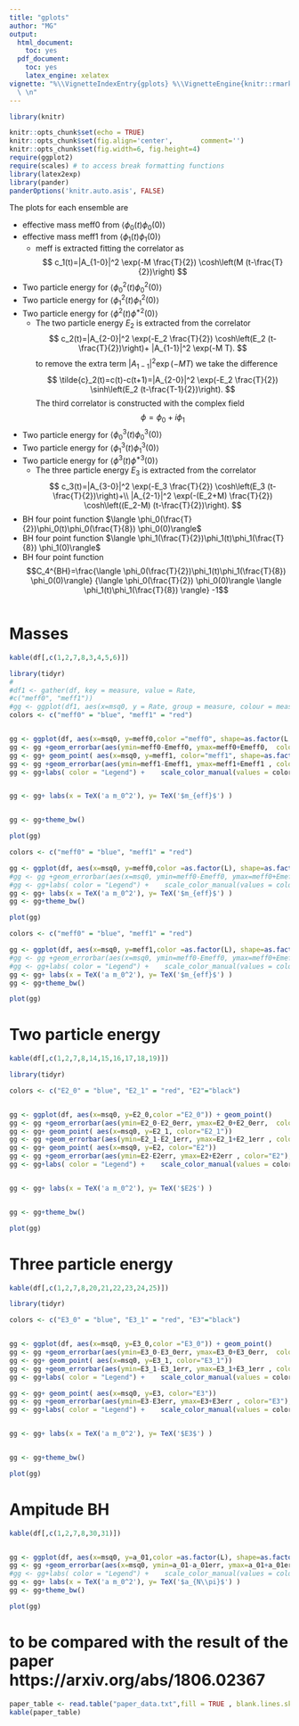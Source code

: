 ```yaml
---
title: "gplots"
author: "MG"
output:
  html_document:
    toc: yes
  pdf_document:
    toc: yes
    latex_engine: xelatex
vignette: "%\\VignetteIndexEntry{gplots} %\\VignetteEngine{knitr::rmarkdown} \\usepackage[utf8]{inputenc}
  \ \n"
---
```

```r
library(knitr)

knitr::opts_chunk$set(echo = TRUE)
knitr::opts_chunk$set(fig.align='center',       comment='')
knitr::opts_chunk$set(fig.width=6, fig.height=4) 
require(ggplot2)
require(scales) # to access break formatting functions
library(latex2exp)
library(pander)
panderOptions('knitr.auto.asis', FALSE)
```


The plots for each ensemble are

 - effective mass meff0 from $\langle \phi_0(t) \phi_0(0)\rangle$
 - effective mass meff1 from $\langle \phi_1(t) \phi_1(0)\rangle$
   - meff is extracted fitting the correlator as 
    $$
    c_1(t)=|A_{1-0}|^2 \exp(-M \frac{T}{2}) \cosh\left(M (t-\frac{T}{2})\right) 
    $$
 - Two particle energy for $\langle \phi_0^2(t) \phi_0^2(0)\rangle$
 - Two particle energy for $\langle \phi_1^2(t) \phi_1^2(0)\rangle$
 - Two particle energy for $\langle \phi^2(t) \phi^{*2}(0)\rangle$
   - The two particle energy $E_2$ is extracted from the correlator 
    $$
     c_2(t)=|A_{2-0}|^2 \exp(-E_2 \frac{T}{2}) \cosh\left(E_2 (t-\frac{T}{2})\right)+
     |A_{1-1}|^2 \exp(-M T).
    $$
    to remove the extra term $|A_{1-1}|^2 \exp(-M T)$ we take the difference 
     $$
     \tilde{c}_2(t)=c(t)-c(t+1)=|A_{2-0}|^2 \exp(-E_2 \frac{T}{2}) \sinh\left(E_2 (t-\frac{T-1}{2})\right).
    $$
    The third correlator is constructed with the complex field  
 $$
     \phi=\phi_0+i\phi_1
 $$
 - Two particle energy for $\langle \phi_0^3(t) \phi_0^3(0)\rangle$
 - Two particle energy for $\langle \phi_1^3(t) \phi_1^3(0)\rangle$
 - Two particle energy for $\langle \phi^3(t) \phi^{*3}(0)\rangle$
   - The three particle energy $E_3$ is extracted from the correlator 
    $$
     c_3(t)=|A_{3-0}|^2 \exp(-E_3 \frac{T}{2}) \cosh\left(E_3 (t-\frac{T}{2})\right)+\\
     |A_{2-1}|^2 \exp(-(E_2+M) \frac{T}{2}) \cosh\left((E_2-M) (t-\frac{T}{2})\right).
    $$
 - BH four point function $\langle \phi_0(\frac{T}{2})\phi_0(t)\phi_0(\frac{T}{8}) \phi_0(0)\rangle$
 - BH four point function $\langle \phi_1(\frac{T}{2})\phi_1(t)\phi_1(\frac{T}{8}) \phi_1(0)\rangle$
 - BH four point function $$C_4^{BH}=\frac{\langle \phi_0(\frac{T}{2})\phi_1(t)\phi_1(\frac{T}{8}) \phi_0(0)\rangle}
{\langle \phi_0(\frac{T}{2}) \phi_0(0)\rangle \langle \phi_1(t)\phi_1(\frac{T}{8}) \rangle} -1$$
 


```r
```


# Masses

```r
kable(df[,c(1,2,7,8,3,4,5,6)])

library(tidyr)
#
#df1 <- gather(df, key = measure, value = Rate, 
#c("meff0", "meff1"))
#gg <- ggplot(df1, aes(x=msq0, y = Rate, group = measure, colour = measure))+ geom_point()
colors <- c("meff0" = "blue", "meff1" = "red")


gg <- ggplot(df, aes(x=msq0, y=meff0,color ="meff0", shape=as.factor(L ) )) + geom_point(size=3) 
gg <- gg +geom_errorbar(aes(ymin=meff0-Emeff0, ymax=meff0+Emeff0,  color="meff0"), width=0.003)  
gg <- gg+ geom_point( aes(x=msq0, y=meff1, color="meff1", shape=as.factor(L)  ),size=3 ) 
gg <- gg +geom_errorbar(aes(ymin=meff1-Emeff1, ymax=meff1+Emeff1 , color="meff1"),  width = 0.003)  
gg <- gg+labs( color = "Legend") +    scale_color_manual(values = colors)


gg <- gg+ labs(x = TeX('a m_0^2'), y= TeX('$m_{eff}$') )


gg <- gg+theme_bw()

plot(gg)

```


```r

colors <- c("meff0" = "blue", "meff1" = "red")

gg <- ggplot(df, aes(x=msq0, y=meff0,color =as.factor(L), shape=as.factor(msq1) )) + geom_point(size=3) 
#gg <- gg +geom_errorbar(aes(x=msq0, ymin=meff0-Emeff0, ymax=meff0+Emeff0), width=0.002)  
#gg <- gg+labs( color = "Legend") +    scale_color_manual(values = colors)
gg <- gg+ labs(x = TeX('a m_0^2'), y= TeX('$m_{eff}$') )
gg <- gg+theme_bw()

plot(gg)
```

```r

colors <- c("meff0" = "blue", "meff1" = "red")

gg <- ggplot(df, aes(x=msq0, y=meff1,color =as.factor(L), shape=as.factor(msq1) )) + geom_point(size=3) 
#gg <- gg +geom_errorbar(aes(x=msq0, ymin=meff0-Emeff0, ymax=meff0+Emeff0), width=0.002)  
#gg <- gg+labs( color = "Legend") +    scale_color_manual(values = colors)
gg <- gg+ labs(x = TeX('a m_0^2'), y= TeX('$m_{eff}$') )
gg <- gg+theme_bw()

plot(gg)
```

# Two particle energy

```r
kable(df[,c(1,2,7,8,14,15,16,17,18,19)])

library(tidyr)

colors <- c("E2_0" = "blue", "E2_1" = "red", "E2"="black")


gg <- ggplot(df, aes(x=msq0, y=E2_0,color ="E2_0")) + geom_point() 
gg <- gg +geom_errorbar(aes(ymin=E2_0-E2_0err, ymax=E2_0+E2_0err,  color="E2_0"), width=0.005)  
gg <- gg+ geom_point( aes(x=msq0, y=E2_1, color="E2_1")) 
gg <- gg +geom_errorbar(aes(ymin=E2_1-E2_1err, ymax=E2_1+E2_1err , color="E2_1"),  width = 0.005)  
gg <- gg+ geom_point( aes(x=msq0, y=E2, color="E2")) 
gg <- gg +geom_errorbar(aes(ymin=E2-E2err, ymax=E2+E2err , color="E2"),  width = 0.005) 
gg <- gg+labs( color = "Legend") +    scale_color_manual(values = colors)


gg <- gg+ labs(x = TeX('a m_0^2'), y= TeX('$E2$') )


gg <- gg+theme_bw()

plot(gg)

```


# Three particle energy

```r
kable(df[,c(1,2,7,8,20,21,22,23,24,25)])

library(tidyr)

colors <- c("E3_0" = "blue", "E3_1" = "red", "E3"="black")


gg <- ggplot(df, aes(x=msq0, y=E3_0,color ="E3_0")) + geom_point() 
gg <- gg +geom_errorbar(aes(ymin=E3_0-E3_0err, ymax=E3_0+E3_0err,  color="E3_0"), width=0.005)  
gg <- gg+ geom_point( aes(x=msq0, y=E3_1, color="E3_1")) 
gg <- gg +geom_errorbar(aes(ymin=E3_1-E3_1err, ymax=E3_1+E3_1err , color="E3_1"),  width = 0.005)  
gg <- gg+labs( color = "Legend") +    scale_color_manual(values = colors)

gg <- gg+ geom_point( aes(x=msq0, y=E3, color="E3")) 
gg <- gg +geom_errorbar(aes(ymin=E3-E3err, ymax=E3+E3err , color="E3"),  width = 0.005) 
gg <- gg+labs( color = "Legend") +    scale_color_manual(values = colors)


gg <- gg+ labs(x = TeX('a m_0^2'), y= TeX('$E3$') )


gg <- gg+theme_bw()

plot(gg)

```

# Ampitude BH

```r

kable(df[,c(1,2,7,8,30,31)])


gg <- ggplot(df, aes(x=msq0, y=a_01,color =as.factor(L), shape=as.factor(msq1) )) + geom_point(size=3) 
gg <- gg +geom_errorbar(aes(x=msq0, ymin=a_01-a_01err, ymax=a_01+a_01err), width=0.002)  
#gg <- gg+labs( color = "Legend") +    scale_color_manual(values = colors)
gg <- gg+ labs(x = TeX('a m_0^2'), y= TeX('$a_{N\\pi}$') )
gg <- gg+theme_bw()

plot(gg)
```




# to be compared with the result of the paper  https://arxiv.org/abs/1806.02367

```r
paper_table <- read.table("paper_data.txt",fill = TRUE , blank.lines.skip=TRUE,skip=0)
kable(paper_table)
```

